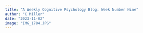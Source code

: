 ```yaml
---
title: "A Weekly Cognitive Psychology Blog: Week Number Nine"
author: "C Miller"
date: "2023-11-02"
image: "IMG_1784.JPG"
---
```







